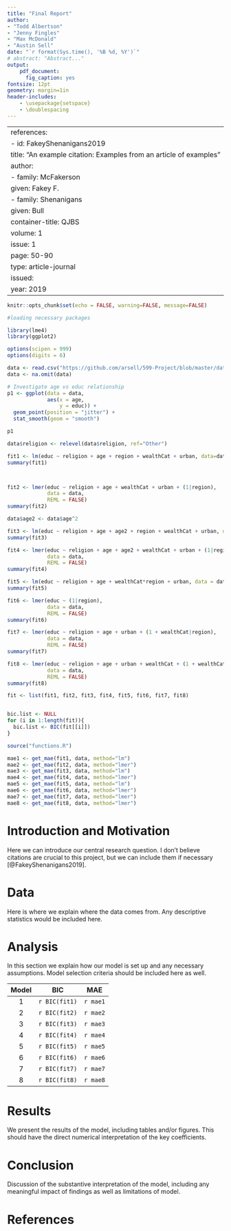 ```yaml
---
title: "Final Report"
author: 
- "Todd Albertson"
- "Jenny Fingles"
- "Max McDonald"
- "Austin Sell"
date: "`r format(Sys.time(), '%B %d, %Y')`"
# abstract: "Abstract..."
output:
    pdf_document:
      fig_caption: yes
fontsize: 12pt
geometry: margin=1in
header-includes:
    - \usepackage{setspace}
    - \doublespacing
---
```


---
references:
- id: FakeyShenanigans2019
  title: "An example citation: Examples from an article of examples"
  author:
  - family: McFakerson
    given: Fakey F.
  - family: Shenanigans
    given: Bull
  container-title: QJBS
  volume: 1
  issue: 1
  page: 50-90
  type: article-journal
  issued:
    year: 2019
---

\pagebreak

```r
knitr::opts_chunk$set(echo = FALSE, warning=FALSE, message=FALSE)
```

```r
#loading necessary packages

library(lme4)
library(ggplot2)

options(scipen = 999)
options(digits = 6)
```


```r
data <- read.csv("https://github.com/arsell/599-Project/blob/master/data/cleandata.csv?raw=true")
data <- na.omit(data)
```

```r
# Investigate age vs educ relationship
p1 <- ggplot(data = data,
             aes(x = age,
                 y = educ)) +
  geom_point(position = "jitter") +
  stat_smooth(geom = "smooth")

p1
```

```r
data$religion <- relevel(data$religion, ref="Other")

fit1 <- lm(educ ~ religion + age + region + wealthCat + urban, data=data)
summary(fit1)



fit2 <- lmer(educ ~ religion + age + wealthCat + urban + (1|region),
             data = data,
             REML = FALSE)
summary(fit2)

data$age2 <- data$age^2

fit3 <- lm(educ ~ religion + age + age2 + region + wealthCat + urban, data=data)
summary(fit3)

fit4 <- lmer(educ ~ religion + age + age2 + wealthCat + urban + (1|region),
             data = data,
             REML = FALSE)
summary(fit4)

fit5 <- lm(educ ~ religion + age + wealthCat*region + urban, data = data)
summary(fit5)

fit6 <- lmer(educ ~ (1|region),
             data = data,
             REML = FALSE)
summary(fit6)

fit7 <- lmer(educ ~ religion + age + urban + (1 + wealthCat|region),
             data = data,
             REML = FALSE)
summary(fit7)

fit8 <- lmer(educ ~ religion + age + urban + wealthCat + (1 + wealthCat|region),
             data = data,
             REML = FALSE)
summary(fit8)
```

```r
fit <- list(fit1, fit2, fit3, fit4, fit5, fit6, fit7, fit8)


bic.list <- NULL
for (i in 1:length(fit)){
  bic.list <- BIC(fit[[i]])
}

source("functions.R")

mae1 <- get_mae(fit1, data, method="lm")
mae2 <- get_mae(fit2, data, method="lmer")
mae3 <- get_mae(fit3, data, method="lm")
mae4 <- get_mae(fit4, data, method="lmer")
mae5 <- get_mae(fit5, data, method="lm")
mae6 <- get_mae(fit6, data, method="lmer")
mae7 <- get_mae(fit7, data, method="lmer")
mae8 <- get_mae(fit8, data, method="lmer")
```

# Introduction and Motivation

Here we can introduce our central research question. I don't believe citations are crucial to this project, but we can include them if necessary [@FakeyShenanigans2019].

# Data

Here is where we explain where the data comes from. Any descriptive statistics would be included here.

# Analysis

In this section we explain how our model is set up and any necessary assumptions. Model selection criteria should be included here as well.


| Model | BIC           | MAE      |
|:-----:|:-------------:|:--------:|
| 1     | `r BIC(fit1)` | `r mae1` |
| 2     | `r BIC(fit2)` | `r mae2` |
| 3     | `r BIC(fit3)` | `r mae3` |
| 4     | `r BIC(fit4)` | `r mae4` |
| 5     | `r BIC(fit5)` | `r mae5` |
| 6     | `r BIC(fit6)` | `r mae6` |
| 7     | `r BIC(fit7)` | `r mae7` |
| 8     | `r BIC(fit8)` | `r mae8` |

# Results

We present the results of the model, including tables and/or figures. This should have the direct numerical interpretation of the key coefficients.

# Conclusion

Discussion of the substantive interpretation of the model, including any meaningful impact of findings as well as limitations of model.

\pagebreak

# References


